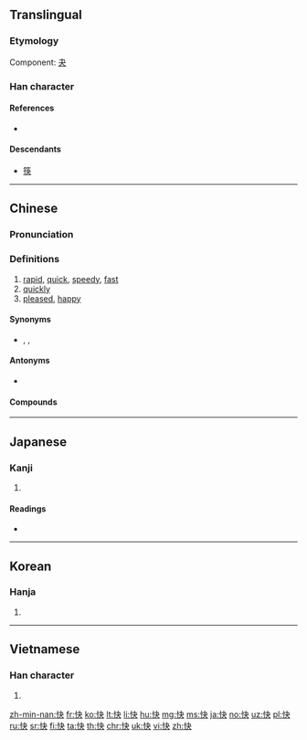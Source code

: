 ==Translingual==

===Etymology===
Component: [[夬]]

===Han character===
{{Han char|rn=61|rad=心|as=04|sn=7|four=95030|canj=PDK|ids=⿰忄夬}}

====References====
* {{Han ref|kx=0377.290|dkj=10369|dj=0705.160|hdz=42278.110|uh=5FEB|ud=24555|bh=A7D6|bd=42966}}

====Descendants====
* [[筷]]

----

==Chinese==
{{zh-forms}}

===Pronunciation===
{{zh-pron
|m=kuài
|ma=y
|c=faai3
|h=pfs=khoai
|mn=khoài/khuìⁿ
|w=2khua
|mc=y
|oc=y
|cat=a,adv
}}

===Definitions===
{{zh-hanzi}}

# [[rapid]], [[quick]], [[speedy]], [[fast]]
# [[quickly]]
# [[pleased]], [[happy]]

====Synonyms====
* {{sense|quick}} {{zh-l|快速}}, {{zh-l|迅速}}, {{q|Cantonese}} {{zh-l|快脆|tr=faai3 ceoi3}}

====Antonyms====
* {{zh-l|慢}}

====Compounds====
{{der5
|{{zh-l|快板兒}}
|{{zh-l|快報}}
|{{zh-l|快步流星}}
|{{zh-l|快餐}}
|{{zh-l|快暢}}
|{{zh-l|快車}}
|{{zh-l|快衝膠卷}}
|{{zh-l|快當}}
|{{zh-l|快刀斬亂麻}}
|{{zh-l|快遞}}
|{{zh-l|快感}}
|{{zh-l|快活}}
|{{zh-l|快貨}}
|{{zh-l|快件}}
|{{zh-l|快捷}}
|{{zh-l|快樂}}
|{{zh-l|快馬加鞭}}
|{{zh-l|快慢}}
|{{zh-l|快門}}
|{{zh-l|快槍}}
|{{zh-l|快人快語}}
|{{zh-l|快食面}}
|{{zh-l|快事}}
|{{zh-l|快適}}
|{{zh-l|快手}}
|{{zh-l|快手兒}}
|{{zh-l|快書}}
|{{zh-l|快速}}
|{{zh-l|快艇}}
|{{zh-l|快慰}}
|{{zh-l|快相}}
|{{zh-l|快心}}
|{{zh-l|快信}}
|{{zh-l|快訊}}
|{{zh-l|快要}}
|{{zh-l|快意}}
}}

{{zh-cat|Beginning}}

----

==Japanese==

===Kanji===
{{ja-kanji|grade=5|rs=心04}}

# {{defn|lang=ja|sort=心04}}

====Readings====
* {{ja-readings|goon=[[け]] (ke)|kanon=[[かい]] (kai)|kun=[[こころよい]] (kokoroyoi)}}

----

==Korean==

===Hanja===
{{ko-hanja|hangeul=쾌|eumhun=|mr=k'wae|y=khway}}

# {{defn|lang=ko|sort=心04}}

----

==Vietnamese==

===Han character===
{{vi-hantu|[[khoái]], [[khuấy]], [[khoáy]], [[sướng]]|rs=心04}}

# {{defn|lang=vi|sort=心04}}

[[zh-min-nan:快]]
[[fr:快]]
[[ko:快]]
[[lt:快]]
[[li:快]]
[[hu:快]]
[[mg:快]]
[[ms:快]]
[[ja:快]]
[[no:快]]
[[uz:快]]
[[pl:快]]
[[ru:快]]
[[sr:快]]
[[fi:快]]
[[ta:快]]
[[th:快]]
[[chr:快]]
[[uk:快]]
[[vi:快]]
[[zh:快]]